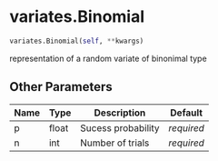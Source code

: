 # variates.Binomial { #sim_2024.variates.Binomial }

```python
variates.Binomial(self, **kwargs)
```

representation of a random variate of binonimal type

## Other Parameters {.doc-section .doc-section-other-parameters}

| Name   | Type   | Description        | Default    |
|--------|--------|--------------------|------------|
| p      | float  | Sucess probability | _required_ |
| n      | int    | Number of trials   | _required_ |
